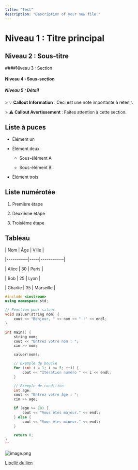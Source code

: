 ```yaml
---
title: "Test"
description: "Description of your new file."
---
```


# Niveau 1 : Titre principal

## Niveau 2 : Sous-titre

####Niveau 3 : Section

#### Niveau 4 : Sous-section

##### Niveau 5 : Détail

\> 💡 **Callout Information** : Ceci est une note importante à retenir.

\> ⚠️ **Callout Avertissement** : Faites attention à cette section.

## Liste à puces

- Élément un

- Élément deux

  - Sous-élément A

  - Sous-élément B

- Élément trois

## Liste numérotée

1. Première étape

2. Deuxième étape

3. Troisième étape

## Tableau

| Nom       | Âge | Ville      |

|-----------|-----|------------|

| Alice     | 30  | Paris      |

| Bob       | 25  | Lyon       |

| Charlie   | 35  | Marseille  |


```c++
#include <iostream>
using namespace std;

// Fonction pour saluer
void saluer(string nom) {
    cout << "Bonjour, " << nom << " !" << endl;
}

int main() {
    string nom;
    cout << "Entrez votre nom : ";
    cin >> nom;

    saluer(nom);

    // Exemple de boucle
    for (int i = 1; i <= 5; ++i) {
        cout << "Itération numéro " << i << endl;
    }

    // Exemple de condition
    int age;
    cout << "Entrez votre âge : ";
    cin >> age;

    if (age >= 18) {
        cout << "Vous êtes majeur." << endl;
    } else {
        cout << "Vous êtes mineur." << endl;
    }

    return 0;
}
``
```

![image.png](/images/image.png)

[Libellé du lien](../index.mdx)
